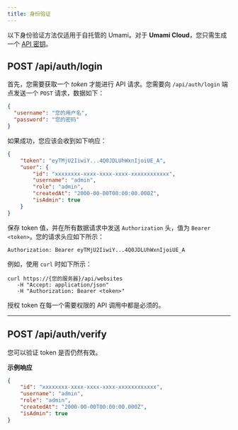 ```yaml
---
title: 身份验证
---
```


以下身份验证方法仅适用于自托管的 Umami。对于 **Umami Cloud**，您只需生成一个 [API 密钥](/docs/cloud/api-key)。

## POST /api/auth/login

首先，您需要获取一个 _token_ 才能进行 API 请求。您需要向 `/api/auth/login` 端点发送一个 `POST` 请求，数据如下：

```json
{
  "username": "您的用户名",
  "password": "您的密码"
}
```

如果成功，您应该会收到如下响应：

```json
{
    "token": "eyTMjU2IiwiY...4Q0JDLUhWxnIjoiUE_A",
    "user": {
        "id": "xxxxxxxx-xxxx-xxxx-xxxx-xxxxxxxxxxxx",
        "username": "admin",
        "role": "admin",
        "createdAt": "2000-00-00T00:00:00.000Z",
        "isAdmin": true
    }
}
```

保存 token 值，并在所有数据请求中发送 `Authorization` 头，值为 `Bearer <token>`。您的请求头应如下所示：

```http request
Authorization: Bearer eyTMjU2IiwiY...4Q0JDLUhWxnIjoiUE_A
```

例如，使用 `curl` 时如下所示：

```shell
curl https://{您的服务器}/api/websites
   -H "Accept: application/json"
   -H "Authorization: Bearer <token>"
```

授权 token 在每一个需要权限的 API 调用中都是必须的。

---

## POST /api/auth/verify

您可以验证 token 是否仍然有效。

**示例响应**

```json
{
    "id": "xxxxxxxx-xxxx-xxxx-xxxx-xxxxxxxxxxxx",
    "username": "admin",
    "role": "admin",
    "createdAt": "2000-00-00T00:00:00.000Z",
    "isAdmin": true
}
```